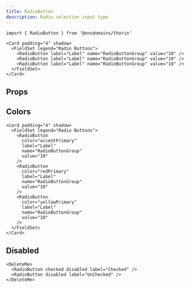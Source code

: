 ```yaml
---
title: RadioButton
description: Radio selection input type
---
```


```tsx
import { RadioButton } from '@ensdomains/thorin'
```

```tsx live=true
<Card padding="4" shadow>
  <FieldSet legend="Radio Buttons">
    <RadioButton label="Label" name="RadioButtonGroup" value="10" />
    <RadioButton label="Label" name="RadioButtonGroup" value="10" />
    <RadioButton label="Label" name="RadioButtonGroup" value="10" />
  </FieldSet>
</Card>
```

## Props

<PropsTable sourceLink={sourceLink} types={types} />

## Colors

```tsx live=true
<Card padding="4" shadow>
  <FieldSet legend="Radio Buttons">
    <RadioButton
      color="accentPrimary"
      label="Label"
      name="RadioButtonGroup"
      value="10"
    />
    <RadioButton
      color="redPrimary"
      label="Label"
      name="RadioButtonGroup"
      value="10"
    />
    <RadioButton
      color="yellowPrimary"
      label="Label"
      name="RadioButtonGroup"
      value="10"
    />
  </FieldSet>
</Card>
```

## Disabled

```tsx live=true
<DeleteMe>
  <RadioButton checked disabled label="Checked" />
  <RadioButton disabled label="UnChecked" />
</DeleteMe>
```
